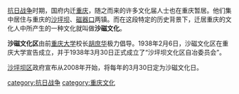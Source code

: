 [[抗日战争|抗日战争]]时期，国府内迁[[重庆|重庆]]，随之而来的许多文化届人士也在重庆暂居。他们集中居住与重庆的[[沙坪坝|沙坪坝]]、[[磁器口|磁器口]]两镇。而在这段特定的历史背景下，迁居重庆的文化人中所产生的一种文化就叫做'''沙磁文化'''。

'''沙磁文化区'''由前[[重庆大学|重庆大学]]校长[[胡庶华|胡庶华]]极力倡导。1938年2月6日，沙磁文化区在重庆大学宣告成立，并于1938年3月30日正式成立了“沙坪坝文化区自冶委员会”。

[[沙坪坝区|沙坪坝区]]政府宣布从2008年开始，将每年的3月30日定为沙磁文化日。

[[category:抗日战争|category:抗日战争]]
[[category:重庆文化|category:重庆文化]]